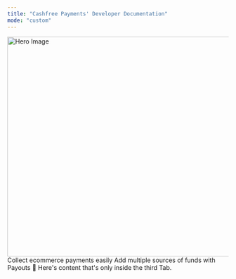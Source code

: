 ```yaml
---
title: "Cashfree Payments' Developer Documentation"
mode: "custom"
---
```


<Frame>
 <img src="/path/to/your/hero-image.jpg" alt="Hero Image" height='500px' width='800px'/>
</Frame>

<CardGroup>
 <Card title="Payment Gateway" icon="credit-card" href="payment-gateway/introduction">
  Collect ecommerce payments easily
 </Card>
 <Card title="API Reference" icon="code" href="#api-reference">
  Add multiple sources of funds with Payouts
 </Card>
 <Card title="Third Tab" href="#third-tab">
  💪 Here's content that's only inside the third Tab.
 </Card>
</CardGroup>